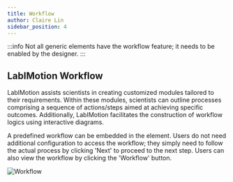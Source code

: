 ```yaml
---
title: Workflow
author: Claire Lin
sidebar_position: 4
---
```



<SubTitle text="Process and Workflow." />
<Reader text="User" />

:::info
Not all generic elements have the workflow feature; it needs to be enabled by the designer.
:::

## LabIMotion Workflow

LabIMotion assists scientists in creating customized modules tailored to their requirements. Within these modules, scientists can outline processes comprising a sequence of actions/steps aimed at achieving specific outcomes. Additionally, LabIMotion facilitates the construction of workflow logics using interactive diagrams.

A predefined workflow can be embedded in the element. Users do not need additional configuration to access the workflow; they simply need to follow the actual process by clicking 'Next' to proceed to the next step. Users can also view the workflow by clicking the 'Workflow' button.

![Workflow](/img/labimotion/workflow.png)

